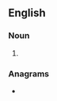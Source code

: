 ==English==

===Noun===
{{head|en|noun plural form}}

# {{plural of|poult|lang=en}}

===Anagrams===
* {{anagrams|en|a=lopstu|pluots|plutos}}